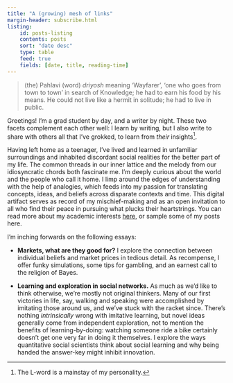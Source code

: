 ```yaml
---
title: "A (growing) mesh of links"
margin-header: subscribe.html
listing:
    id: posts-listing
    contents: posts
    sort: "date desc"
    type: table
    feed: true
    fields: [date, title, reading-time]
---
```


> (the) Pahlavi (word) *driyosh* meaning ‘Wayfarer’, ‘one who goes from town to town’ in search of Knowledge; he had to earn his food by his means. He could not live like a hermit in solitude; he had to live in public.

Greetings! I'm a grad student by day, and a writer by night. These two facets complement each other well: I learn by writing, but I also write to share with others all that I've grokked, to learn from _their_ insights^[The L-word is a mainstay of my personality.].

Having left home as a teenager, I've lived and learned in unfamiliar surroundings and inhabited discordant social realities for the better part of my life. The common threads in our inner lattice and the melody from our idiosyncratic chords both fascinate me. I'm deeply curious about the world and the people who call it home. I limp around the edges of understanding with the help of analogies, which feeds into my passion for translating concepts, ideas, and beliefs across disparate contexts and time. This digital artifact serves as record of my mischief-making and as an open invitation to all who find their peace in pursuing what plucks their heartstrings. You can read more about my academic interests [here](about.qmd), or sample some of my posts here.

::: {#posts-listing}
:::


I'm inching forwards on the following essays:

* **Markets, what are they good for?** I explore the connection between individual beliefs and market prices in tedious detail. As recompense, I offer funky simulations, some tips for gambling, and an earnest call to the religion of Bayes.

* **Learning and exploration in social networks.** As much as we'd like to think otherwise, we're mostly not original thinkers. Many of our first victories in life, say, walking and speaking were accomplished by imitating those around us, and we've stuck with the racket since. There's nothing _intrinsically_ wrong with imitative learning, but novel ideas generally come from independent exploration, not to mention the benefits of learning-by-doing: watching someone ride a bike certainly doesn't get one very far in doing it themselves. I explore the ways quantitative social scientists think about social learning and why being handed the answer-key might inhibit innovation.